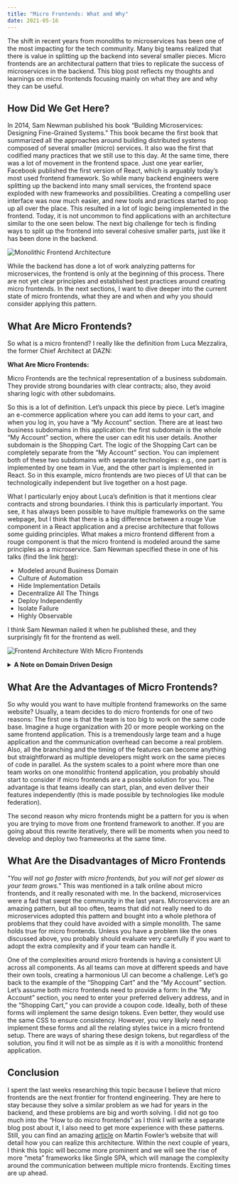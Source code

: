 ```yaml
---
title: "Micro Frontends: What and Why"
date: 2021-05-16
---
```


The shift in recent years from monoliths to microservices has been one of the most impacting for the tech community. Many big teams realized that there is value in splitting up the backend into several smaller pieces.
Micro frontends are an architectural pattern that tries to replicate the success of microservices in the backend. This blog post reflects my thoughts and learnings on micro frontends focusing mainly on what they are and why they can be useful.

## How Did We Get Here?

In 2014, Sam Newman published his book “Building Microservices: Designing Fine-Grained Systems.” This book became the first book that summarized all the approaches around building distributed systems composed of several smaller (micro) services. It also was the first that codified many practices that we still use to this day.
At the same time, there was a lot of movement in the frontend space. Just one year earlier, Facebook published the first version of React, which is arguably today’s most used frontend framework. So while many backend engineers were splitting up the backend into many small services, the frontend space exploded with new frameworks and possibilities. Creating a compelling user interface was now much easier, and new tools and practices started to pop up all over the place. This resulted in a lot of logic being implemented in the frontend. Today, it is not uncommon to find applications with an architecture similar to the one seen below. The next big challenge for tech is finding ways to split up the frontend into several cohesive smaller parts, just like it has been done in the backend.

![Monolithic Frontend Architecture](./assets/monolithic-frontend-architecture.png)

While the backend has done a lot of work analyzing patterns for microservices, the frontend is only at the beginning of this process. There are not yet clear principles and established best practices around creating micro frontends. In the next sections, I want to dive deeper into the current state of micro frontends, what they are and when and why you should consider applying this pattern.

## What Are Micro Frontends?

So what is a micro frontend? I really like the definition from Luca Mezzalira, the former Chief Architect at DAZN:

**What Are Micro Frontends:**

<Quote by="Luca Mezzalira" source="https://www.youtube.com/watch?v=tD1rcWSfYpo">
  Micro Frontends are the technical representation of a business subdomain. They
  provide strong boundaries with clear contracts; also, they avoid sharing logic
  with other subdomains.
</Quote>

So this is a lot of definition. Let’s unpack this piece by piece. Let’s imagine an e-commerce application where you can add items to your cart, and when you log in, you have a “My Account” section. There are at least two business subdomains in this application: the first subdomain is the whole “My Account” section, where the user can edit his user details. Another subdomain is the Shopping Cart. The logic of the Shopping Cart can be completely separate from the “My Account” section.
You can implement both of these two subdomains with separate technologies: e.g., one part is implemented by one team in Vue, and the other part is implemented in React. So in this example, micro frontends are two pieces of UI that can be technologically independent but live together on a host page.

What I particularly enjoy about Luca’s definition is that it mentions clear contracts and strong boundaries. I think this is particularly important. You see, it has always been possible to have multiple frameworks on the same webpage, but I think that there is a big difference between a rouge Vue component in a React application and a precise architecture that follows some guiding principles.
What makes a micro frontend different from a rouge component is that the micro frontend is modeled around the same principles as a microservice. Sam Newman specified these in one of his talks (find the link <a href="https://samnewman.io/talks/principles-of-microservices" target="_blank">here</a>):

- Modeled around Business Domain
- Culture of Automation
- Hide Implementation Details
- Decentralize All The Things
- Deploy Independently
- Isolate Failure
- Highly Observable

I think Sam Newman nailed it when he published these, and they surprisingly fit for the frontend as well.

![Frontend Architecture With Micro Frontends](./assets/host-application-with-microfrontends.png)

<details>
  <summary>
    <strong>A Note on Domain Driven Design</strong>
  </summary>
  <p>
    Domain-Driven Design heavily inspires the terminology of this definition.
    While I am not really the right person to explain DDD properly, the main
    concept outlined here is about identifying smaller subdomains in an
    overarching business domain and drawing boundaries around them. It is a
    practice commonly applied to microservices, and it is a helpful practice to
    answer the question: “What constitutes a microservice, and where are the
    boundaries of the service.”
  </p>
</details>

## What Are the Advantages of Micro Frontends?

So why would you want to have multiple frontend frameworks on the same website? Usually, a team decides to do micro frontends for one of two reasons: The first one is that the team is too big to work on the same code base. Imagine a huge organization with 20 or more people working on the same frontend application. This is a tremendously large team and a huge application and the communication overhead can become a real problem. Also, all the branching and the timing of the features can become anything but straightforward as multiple developers might work on the same pieces of code in parallel. As the system scales to a point where more than one team works on one monolithic frontend application, you probably should start to consider if micro frontends are a possible solution for you. The advantage is that teams ideally can start, plan, and even deliver their features independently (this is made possible by technologies like module federation).

The second reason why micro frontends might be a pattern for you is when you are trying to move from one frontend framework to another. If you are going about this rewrite iteratively, there will be moments when you need to develop and deploy two frameworks at the same time.

## What Are the Disadvantages of Micro Frontends

_"You will not go faster with micro frontends, but you will not get slower as your team grows."_ This was mentioned in a talk online about micro frontends, and it really resonated with me. In the backend, microservices were a fad that swept the community in the last years. Microservices are an amazing pattern, but all too often, teams that did not really need to do microservices adopted this pattern and bought into a whole plethora of problems that they could have avoided with a simple monolith. The same holds true for micro frontends. Unless you have a problem like the ones discussed above, you probably should evaluate very carefully if you want to adopt the extra complexity and if your team can handle it.

One of the complexities around micro frontends is having a consistent UI across all components. As all teams can move at different speeds and have their own tools, creating a harmonious UI can become a challenge. Let’s go back to the example of the “Shopping Cart” and the “My Account” section. Let’s assume both micro frontends need to provide a form: In the “My Account” section, you need to enter your preferred delivery address, and in the “Shopping Cart,” you can provide a coupon code. Ideally, both of these forms will implement the same design tokens. Even better, they would use the same CSS to ensure consistency. However, you very likely need to implement these forms and all the relating styles twice in a micro frontend setup. There are ways of sharing these design tokens, but regardless of the solution, you find it will not be as simple as it is with a monolithic frontend application.

## Conclusion

I spent the last weeks researching this topic because I believe that micro frontends are the next frontier for frontend engineering. They are here to stay because they solve a similar problem as we had for years in the backend, and these problems are big and worth solving. I did not go too much into the “How to do micro frontends” as I think I will write a separate blog post about it, I also need to get more experience with these patterns. Still, you can find an amazing <a href="https://martinfowler.com/articles/micro frontends.html" target="_blank"> article</a> on Martin Fowler’s website that will detail how you can realize this architecture. Within the next couple of years, I think this topic will become more prominent and we will see the rise of more “meta” frameworks like Single SPA, which will manage the complexity around the communication between multiple micro frontends. Exciting times are up ahead. 

